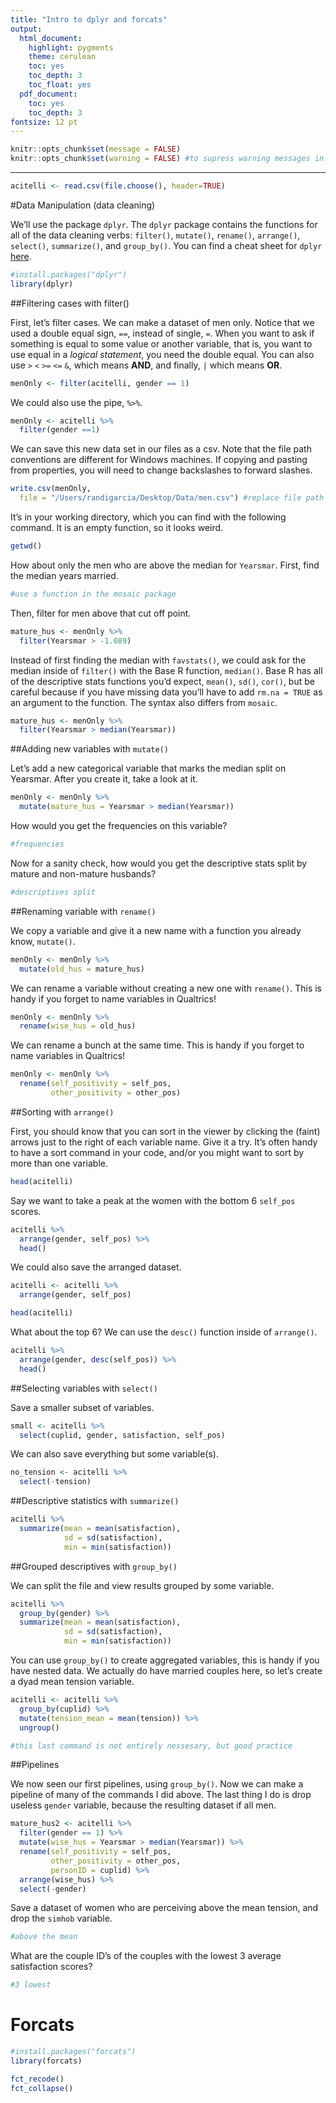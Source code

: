 ```yaml
---
title: "Intro to dplyr and forcats"
output:
  html_document:
    highlight: pygments
    theme: cerulean
    toc: yes
    toc_depth: 3
    toc_float: yes
  pdf_document:
    toc: yes
    toc_depth: 3
fontsize: 12 pt
---
```

```r
knitr::opts_chunk$set(message = FALSE)
knitr::opts_chunk$set(warning = FALSE) #to supress warning messages in all output
```

***

```r
acitelli <- read.csv(file.choose(), header=TRUE)
```

#Data Manipulation (data cleaning)

We'll use the package `dplyr`. The `dplyr` package contains the functions for all of the data cleaning verbs: `filter()`, `mutate()`, `rename()`, `arrange()`, `select()`, `summarize()`, and `group_by()`. You can find a cheat sheet for `dplyr` [here](https://www.rstudio.com/wp-content/uploads/2015/02/data-wrangling-cheatsheet.pdf).

```r
#install.packages("dplyr")
library(dplyr)
```

##Filtering cases with filter()

First, let's filter cases. We can make a dataset of men only. Notice that we used a double equal sign, `==`, instead of single, `=`. When you want to ask if something is equal to some value or another variable, that is, you want to use equal in a *logical statement*, you need the double equal. You can also use `>` `<` `>=` `<=` `&`, which means **AND**, and finally, `|` which means **OR**.

```r
menOnly <- filter(acitelli, gender == 1)
```

We could also use the pipe, `%>%`. 

```r
menOnly <- acitelli %>%
  filter(gender ==1)
```

We can save this new data set in our files as a csv. Note that the file path conventions are different for Windows machines. If copying and pasting from properties, you will need to change backslashes to forward slashes. 

```r
write.csv(menOnly, 
  file = "/Users/randigarcia/Desktop/Data/men.csv") #replace file path
```

It's in your working directory, which you can find with the following command. It is an empty function, so it looks weird.

```r
getwd()
```

How about only the men who are above the median for `Yearsmar`. First, find the median years married.

```r
#use a function in the mosaic package
```

Then, filter for men above that cut off point.

```r
mature_hus <- menOnly %>% 
  filter(Yearsmar > -1.089)
```

Instead of first finding the median with `favstats()`, we could ask for the median inside of `filter()` with the Base R function, `median()`. Base R has all of the descriptive stats functions you'd expect, `mean()`, `sd()`, `cor()`, but be careful because if you have missing data you'll have to add `rm.na = TRUE` as an argument to the function. The syntax also differs from `mosaic`.

```r
mature_hus <- menOnly %>% 
  filter(Yearsmar > median(Yearsmar))
```

##Adding new variables with `mutate()` 

Let's add a new categorical variable that marks the median split on Yearsmar. After you create it, take a look at it.

```r
menOnly <- menOnly %>%
  mutate(mature_hus = Yearsmar > median(Yearsmar))
```

How would you get the frequencies on this variable?

```r
#frequencies
```

Now for a sanity check, how would you get the descriptive stats split by mature and non-mature husbands?

```r
#descriptives split
```

##Renaming variable with `rename()`

We copy a variable and give it a new name with a function you already know, `mutate()`.

```r
menOnly <- menOnly %>%
  mutate(old_hus = mature_hus)
```

We can rename a variable without creating a new one with `rename()`. This is handy if you forget to name variables in Qualtrics!

```r
menOnly <- menOnly %>%
  rename(wise_hus = old_hus)
```

We can rename a bunch at the same time. This is handy if you forget to name variables in Qualtrics!

```r
menOnly <- menOnly %>%
  rename(self_positivity = self_pos,
         other_positivity = other_pos)
```


##Sorting with `arrange()`

First, you should know that you can sort in the viewer by clicking the (faint) arrows just to the right of each variable name. Give it a try. It's often handy to have a sort command in your code, and/or you might want to sort by more than one variable. 

```r
head(acitelli)
```

Say we want to take a peak at the women with the bottom 6 `self_pos` scores. 

```r
acitelli %>%
  arrange(gender, self_pos) %>%
  head()
```

We could also save the arranged dataset.

```r
acitelli <- acitelli %>%
  arrange(gender, self_pos)

head(acitelli)
```

What about the top 6? We can use the `desc()` function inside of `arrange()`.

```r
acitelli %>%
  arrange(gender, desc(self_pos)) %>%
  head()
```


##Selecting variables with `select()`

Save a smaller subset of variables.

```r
small <- acitelli %>%
  select(cuplid, gender, satisfaction, self_pos)
```

We can also save everything but some variable(s).

```r
no_tension <- acitelli %>%
  select(-tension)
```


##Descriptive statistics with `summarize()`

```r
acitelli %>%
  summarize(mean = mean(satisfaction),
            sd = sd(satisfaction),
            min = min(satisfaction))
```

##Grouped descriptives with `group_by()`

We can split the file and view results grouped by some variable.

```r
acitelli %>%
  group_by(gender) %>%
  summarize(mean = mean(satisfaction),
            sd = sd(satisfaction),
            min = min(satisfaction))
```

You can use `group_by()` to create aggregated variables, this is handy if you have nested data. We actually do have married couples here, so let's create a dyad mean tension variable. 

```r
acitelli <- acitelli %>%
  group_by(cuplid) %>%
  mutate(tension_mean = mean(tension)) %>%
  ungroup()

#this last command is not entirely nessesary, but good practice
```


##Pipelines

We now seen our first pipelines, using `group_by()`. Now we can make a pipeline of many of the commands I did above. The last thing I do is drop useless `gender` variable, because the resulting dataset if all men.

```r
mature_hus2 <- acitelli %>%
  filter(gender == 1) %>%
  mutate(wise_hus = Yearsmar > median(Yearsmar)) %>%
  rename(self_positivity = self_pos,
         other_positivity = other_pos,
         personID = cuplid) %>%
  arrange(wise_hus) %>%
  select(-gender)
```

Save a dataset of women who are perceiving above the mean tension, and drop the `simhob` variable.

```r
#above the mean
```

What are the couple ID's of the couples with the lowest 3 average satisfaction scores?

```r
#3 lowest
```

# Forcats

```r
#install.packages("forcats")
library(forcats)

fct_recode()
fct_collapse()
```


